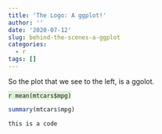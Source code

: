 ```yaml
---
title: 'The Logo: A ggplot!'
author: ''
date: '2020-07-12'
slug: behind-the-scenes-a-ggplot
categories:
  - r
tags: []
---
```


So the plot that we see to the left, is a ggolot.

<span style="background-color:#dff0d8">`r mean(mtcars$mpg)`</span>

```r
summary(mtcars$mpg)
```

<code id = "foo">this is a code</code>